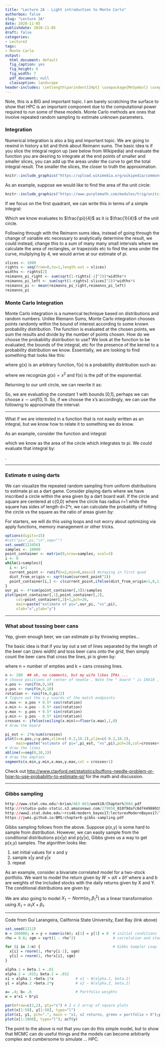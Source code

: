 ```yaml
---
title: "Lecture 2A - Light introduction to Monte Carlo"
authorbox: false
slug: "Lecture 2A"
date: 2020-11-05
publishdate: 2020-11-05
draft: false
categories:
- Lecture2
tags:
- Monte Carlo
output:
  html_document: default
  fig_caption: yes
  fig_height: 6
  fig_width: 7
  pdf_document: null
  classoption: landscape
header-includes: \setlength\parindent{24pt} \usepackage{MnSymbol} \usepackage{mathrsfs}
---
```


Note, this is a BIG and important topic.  I am barely scratching the surface to show that HPC is an important component due to the computational power required to run some of these models.  Monte Carlo methods are ones that involve repeated random sampling to estimate unknown parameters. 

<!--more-->

### Integration

Numerical integration is also a big and important topic.  We are going to rewind in history a bit and think about Reimann sums.  The basic idea is if you slice the integral region up (see below from Wikipedia) and evaluate the function you are desiring to integrate at the end points of smaller and smaller slices, you can add up the areas under the curve to get the total integral result.  The smaller the slices, the closer to truth the approximation.

```r
knitr::include_graphics("https://upload.wikimedia.org/wikipedia/commons/thumb/d/d1/Integration_num_trapezes_notation.svg/1382px-Integration_num_trapezes_notation.svg.png")
```

As an example, suppose we would like to find the area of the unit circle:

```r
knitr::include_graphics("https://www.purplemath.com/modules/trig/unitci04.gif")
```


\begin{equation}
x^2 + y^2 \le 1
\end{equation}

If we focus on the first quadrant, we can write this in terms of a simple integral:

\begin{equation}
I = \int_{0}^1 \sqrt{1-x^2} dx
\end{equation}

Which we know evaluates to $\frac{\pi}{4}$ as it is $\frac{1}{4}$ of the unit circle.

Following through with the Reimann sums idea, instead of going through the change of variable etc necessary to analytically determine the result, we could instead, change this to a sum of many many small intervals where we calculate the area of rectangles, or trapezoids etc to find the area under the curve, muliplying by 4, we would arrive at our estimate of pi.

```r
slices <- 1000
rights <- seq(from=0,to=1,length.out = slices)
widths <- rights[2]
reimanns_pi_right <- sum(sqrt(1-rights[-1]^2))*widths*4
reimanns_pi_left <- sum(sqrt(1-rights[-slices]^2))*widths*4
reimanns_pi <- mean(reimanns_pi_right,reimanns_pi_left)
reimanns_pi
```

### Monte Carlo Integration

Monte Carlo integration is a numerical technique based on distributions and random numbers.  Unlike Riemann Sums, Monte Carlo integration chooses points randomly within the bound of interest according to some known probability distribution.  The function is evaluated at the chosen points, we sum the results and divide by the number of points chosen.  How do we choose the probability distribution to use?  We look at the function to be evaluated, the bounds of the integral, etc for the presence of the kernel to a probability distribution we know.  Essentially, we are looking to find something that looks like this:

\begin{equation}
I = \int_{a}^b g(x)f(x) dx
\end{equation}

where g(x) is an arbitrary function, f(x) is a probability distribution such as:

\begin{equation}
I = \int_{0}^{\infty} x^2 \lambda e^{-\lambda x} dx
\end{equation}

where we recognize $g(x)=x^2$ and f(x) is the pdf of the exponential.

Returning to our unit circle, we can rewrite it as:

\begin{equation}
I = \int_{0}^1 \sqrt{1-x^2} (1) dx
\end{equation}

So, we are evaluating the constant 1 with bounds [0,1], perhaps we can choose $x\sim unif(0,1)$.  So, if we choose the x's accordingly, we can use the following to approximate the interval:

\begin{equation}
I \approx \frac{1}{N}\sum_{x\sim unif(0,1)} \sqrt{1-x^2}
\end{equation}

----

What if we are interested in a function that is not easily written as an integral, but we know how to relate it to something we do know.

As an example, consider the function and integral:

\begin{equation}
H(x,y) = \begin{cases} 1\text{ if } x^2+y^2 \le 1, \\
                0\text{ otherwise} \\
           \end{cases}
\end{equation}

\begin{equation}
I = \int_{x,y \in [-1,1]} H(x,y)dx dy
\end{equation}

which we know as the area of the circle which integrates to pi.  We could evaluate that integral by:

\begin{equation}
\pi = 4*\frac{1}{N}\sum_{x_i,y_i \sim unif[0,1]}^N H(x_i,y_i)
\end{equation}
.

----

### Estimate $\pi$ using darts

We can visualize the repeated random sampling from uniform distributions to estimate pi as a dart game.  Consider playing darts where we have inscribed a circle within the area given by a dart board wall.  If the circle and square are centered at c(0,0) where the circle has radius r=1 while the square has sides of length d=2*r, we can calculate the probablity of hitting the circle vs the square as the ratio of areas given by:

\begin{eqnarray}
\frac{C}{S} &=& \frac{\pi \ast r^2}{(2 \ast r)^2} \\
    &=& \frac{\pi}{4}
\end{eqnarray}

For starters, we will do this using loops and not worry about optimizing via apply functions, memory management or other tricks.

```r
options(digits=15)
#cat("pi=",pi,"\n",sep="")
set.seed(123456)
samples <- 10000
point_container <- matrix(0,nrow=samples, ncol=3)
i <- 0
while(i<samples){
  i <- i+1
  current_point <- runif(n=2,min=0,max=1) #staying in first quad
  dist_from_origin <- sqrt(sum(current_point^2))
  point_container[i,] <- c(current_point,ifelse(dist_from_origin>1,0,1))
}
our_pi <- 4*sum(point_container[,3])/samples
plot(point_container[,1],point_container[,2],
     col=point_container[,3]+1,pch=20,
     main=paste("estimate of pi=",our_pi, "vs",pi),
     xlab="x",ylab="y")
```

----

### What about tossing beer cans

Yep, given enough beer, we can estimate pi by throwing empties...

The basic idea is that if you lay out a set of lines separated by the length of the beer can (zero width) and toss beer cans onto the grid, then simply count the beer cans that cross the lines, pi is given by:

\begin{equation}
\pi = \frac{2 \ast n}{k}
\end{equation}
where n = number of empties and k = cans crossing lines.

```r

n <- 200  ## ok, no comments, but my wife likes IPAs ...
# choose positions of center of needle . Note the " board " is 10X10 , vertical lines x. pos <- runif (n ,0 ,10)
x.pos <- runif(n,0,10)
y.pos <- runif(n,0,10)
rotation <- runif(n,0,pi/2)
# figure out the x,y coords of the match endpoints
x.max <- x.pos + 0.5* cos(rotation)
x.min <- x.pos - 0.5* cos(rotation)
y.max <- y.pos + 0.5* sin(rotation)
y.min <- y.pos - 0.5* sin(rotation)
crosses <- ifelse(ceiling(x.min)==floor(x.max),1,0)
# draw the board

pi_est <- 2*n/sum(crosses)
plot(x=x.pos,y=y.pos,xlim=c(-0.2,10.2),ylim=c(-0.2,10.2),
     main=paste("estimate of pi=",pi_est, "vs",pi),pch=20,col=crosses+1)
# draw the lines
abline(v=seq(0,10,1))
# draw the empties
segments(x.min,y.min,x.max,y.max,col = crosses+1)

```

Check out <http://www.clayford.net/statistics/buffons-needle-problem-or-how-to-use-probability-to-estimate-pi/> for the math and discussion.

----

### Gibbs sampling

```r
http://www.stat.cmu.edu/~brian/463-663/week10/Chapter%2004.pdf
http://rstudio-pubs-static.s3.amazonaws.com/279858_010f9da7c8d744988019397e3fe51cb2.html
http://www2.stat.duke.edu/~rcs46/modern_bayes17/lecturesModernBayes17/lecture-7/07-gibbs.pdf
https://jwmi.github.io/BMS/chapter6-gibbs-sampling.pdf
```

Gibbs sampling follows from the above.  Suppose p(x,y) is some hard to sample from distribution.  However, we can easily sample from the conditional distributions p(x|y) and p(y|x), Gibbs gives us a way to get p(x,y) samples.  The algorithm looks like:

1. set initial values for x and y
2. sample x|y and y|x
3. repeat

As an example, consider a bivariate correlated model for a two-stock portfolio.  We want to model the return given by $W = aX + bY$ where a and b are weights of the included stocks with the daily returns given by X and Y.  The conditional distributions are given by:

\begin{eqnarray}
X & \sim & Norm(\rho Y,\sigma) \\
Y & \sim & Norm(\rho X, \sigma) \text{ where} \\
\sigma & = & \sqrt{1-\rho^2}
\end{eqnarray}

We are also going to model $X_1 \sim Norm(\alpha_1,\beta_1^2)$ as a linear transformation using $X_1 = \alpha_1 X + \beta_1$.

----

Code from Gui Larangeira, California State University, East Bay (link above)
```r
set.seed(1212)
m = 100000; x = y = numeric(m); x[1] = y[1] = 0  # initial conditions
rho = 0.8; sgm = sqrt(1 - rho^2)                 # correlation and standard deviation

for (i in 2:m) {                                 # Gibbs Sampler Loop
  x[i] = rnorm(1, rho*y[i-1], sgm)
  y[i] = rnorm(1, rho*x[i], sgm)
}

alpha.1 = beta.1 = .01
alpha.2 = .015; beta.2 = .012
x1 = alpha.1 +beta.1*x          # x1 ~ N(alpha.1, beta.1)
y1 = alpha.2 +beta.2*y          # x2 ~ N(alpha.2, beta.2)

a= .4; b= .6                    # Portfolio weights
w = a*x1 + b*y1

par(mfrow=c(2,2), pty="s") # 2 x 2 array of square plots
plot(x[1:50], y[1:50], type="l")
plot(x1, y1, pch=".", main = "x1, x2 returns, green = portfolio > 0");points(x1[w>0], y1[w>0], pch=".", col="green4")
plot(x[1:1000], type="l"); acf(y)
```

The point to the above is not that you can do this simple model, but to show that MCMC can do useful things and the models can become arbitrarily complex and cumbersome to simulate ... HPC.